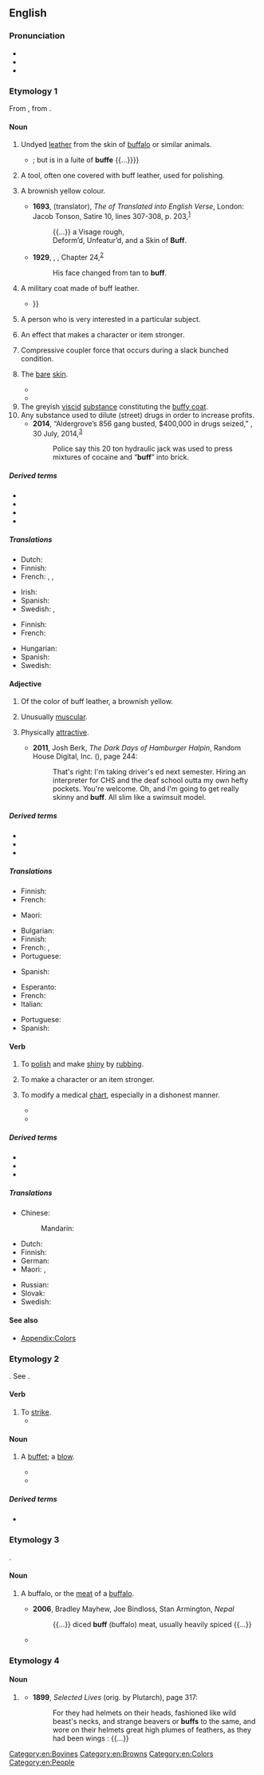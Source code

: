 {{also|Buff|BUFF}}
==English==
{{wikipedia|dab=buff}}

===Pronunciation===
* {{IPA|en|/bʌf/}}
* {{audio|en|En-au-buff.ogg|Audio (AU)}}
* {{rhymes|en|ʌf|s=1}}

===Etymology 1===
From {{m|en|buffe||leather}}, from {{der|en|frm|buffle||[[buffalo]]}}.

====Noun====
{{en-noun|~}}

# Undyed [[leather]] from the skin of [[buffalo]] or similar animals.
#* {{RQ:Shakespeare Comedy of Errors|act=IV|scene=ii|page=94|passage={{...}}; but is in a ſuite of '''buffe''' {{...}}}}
# A tool, often one covered with buff leather, used for polishing.
# {{lb|en|color}} A brownish yellow colour.
#: {{color panel|F0DC82}}
#* '''1693''', {{w|John Dryden}} (translator), ''The {{w|Satires (Juvenal)|Satires}} of {{w|Juvenal|Decimus Junius Juvenalis}} Translated into English Verse'', London: Jacob Tonson, Satire 10, lines 307-308, p. 203,<sup>[http://name.umdl.umich.edu/A46439.0001.001]</sup>
#*: {{...}} a Visage rough,
#*: Deform’d, Unfeatur’d, and a Skin of '''Buff'''.
#* '''1929''', {{w|Dashiell Hammett}}, ''{{w|Red Harvest}}'', Chapter 24,<sup>[https://archive.org/details/dashiellhammettf00amar]</sup>
#*: His face changed from tan to '''buff'''.
# A military coat made of buff leather.
#* {{RQ:Shakespeare Comedy of Errors|act=IV|scene=ii|page=94|passage=A diuell in an euerlaſting  garment hath him&nbsp;; / On whoſe hard heart is button’d vp with ſteele&nbsp;: / A Feind, a Fairie, pittileſſe and ruffe&nbsp;: / A Wolfe, nay worſe, a fellow all in '''buffe''' {{...}}}}
# {{lb|en|informal}} A person who is very interested in a particular subject.
#: {{syn|en|enthusiast|aficionado|Thesaurus:fan}}
#: {{ux|en|He’s a real history '''buff'''. He knows everything there is to know about the civil war.}}
# {{lb|en|video games|RPG}} An effect that makes a character or item stronger.
#: {{syn|en|revamp}}
#: {{ant|en|debuff|nerf}}
#: {{ux|en|I just picked up an epic damage '''buff'''! Let's go gank the other team!}}
# {{lb|en|rail transport}} Compressive coupler force that occurs during a slack bunched condition.
# {{senseid|en|bare skin}} {{lb|en|colloquial}} The [[bare]] [[skin]].
#: {{ux|en|to strip to the '''buff'''}}
#* {{R:en:OPE|instead=1|volume=1|page=265|passage=To be in '''''buff''''', is equivalent to being naked.}}
#* {{quote-web|en|date=18-10-2021|first=Ian|last=Lecklitzner|work={{w|MEL Magazine}}|url=https://melmagazine.com/en-us/story/work-from-home-nudists|title=The Inevitable Rise of the Work-From-Home Nudist|passage=Not to mention, nudity can be just plain convenient. “Laundry is minimal,” Schulte notes. It also doesn’t hurt that being in the '''buff''' spices up his workday.}}
# The greyish [[viscid]] [[substance]] constituting the [[buffy coat]].
# Any substance used to dilute (street) drugs in order to increase profits.
#* '''2014''', “Aldergrove’s 856 gang busted, $400,000 in drugs seized,” {{w|CBC News}}, 30 July, 2014,<sup>[http://www.cbc.ca/news/canada/british-columbia/aldergrove-s-856-gang-busted-400-000-in-drugs-seized-1.2722832]</sup>
#*: Police say this 20 ton hydraulic jack was used to press mixtures of cocaine and “'''buff'''” into brick.

=====Derived terms=====
* {{l|en|in the buff}}
* {{l|en|buffery}}
* {{l|en|buffhood}}
* {{l|en|buffism}}

=====Translations=====
{{trans-top|a person who is very interested in a particular subject}}
* Dutch: {{t+|nl|liefhebber}}
* Finnish: {{t+|fi|friikki}}
* French: {{t+|fr|mordu}} {{qualifier|colloquial}}, {{t+|fr|passionné|m}}, {{t+|fr|aficionado|m}}
{{trans-mid}}
* Irish: {{t|ga|díograiseoir|m}}
* Spanish: {{t+|es|aficionado|m}}
* Swedish: {{t+|sv|fantast|c}}, {{t+|sv|entusiast|c}}
{{trans-bottom}}

{{trans-top|A brownish yellow colour}}
* Finnish: {{t|fi|ruskeankeltainen}}
* French: {{t+|fr|chamois}}
{{trans-mid}}
* Hungarian: {{t+|hu|sárgásbarna}}
* Spanish: {{t|es|[[color]] del [[ante]]}}
* Swedish: {{t+|sv|kyllerfärg|c}}
{{trans-bottom}}

====Adjective====
{{en-adj|er|more}}

# {{lb|en|color}} Of the color of buff leather, a brownish yellow.
# {{lb|en|bodybuilding}} Unusually [[muscular]].
#: {{syn|en|buffed|buffed out}}
#:  {{ux|en|The bouncer was a big, '''buff''' dude with tattoos, a shaved head, and a serious scowl.}}
# {{lb|en|slang}} Physically [[attractive]].
#* '''2011''', Josh Berk, ''The Dark Days of Hamburger Halpin'', Random House Digital, Inc. ({{ISBN|9780375846250}}), page 244:
#*: That&#39;s right: I&#39;m taking driver&#39;s ed next semester. Hiring an interpreter for CHS and the deaf school outta my own hefty pockets. You&#39;re welcome. Oh, and I&#39;m going to get really skinny and '''buff'''. All slim like a swimsuit model.

=====Derived terms=====
* {{l|en|buff-tip moth}}
* {{l|en|buffly}}
* {{l|en|buffster}}

=====Translations=====
{{trans-top|Of the color of buff leather, a brownish yellow}}
* Finnish: {{t|fi|ruskeankeltainen}}
* French: {{t+|fr|chamois}}
{{trans-mid}}
* Maori: {{t|mi|mangaeka}}
{{trans-bottom}}

{{trans-top|Unusually muscular}}
* Bulgarian: {{t+|bg|нацепен|m}}
* Finnish: {{t+|fi|lihaksikas}}
* French: {{t+|fr|balèze}}, {{t+|fr|baraqué}}
* Portuguese: {{t+|pt|bombado}}
{{trans-mid}}
* Spanish: {{t|es|papiado}}
{{trans-bottom}}

{{trans-top|Physically attractive}}
* Esperanto: {{t|eo|alloga}}
* French: {{t+|fr|attirant}}
* Italian: {{t+|it|attraente}}
{{trans-mid}}
* Portuguese: {{t+|pt|atraente}}
* Spanish: {{t|es|atrayente}}
{{trans-bottom}}

====Verb====
{{en-verb}}

# To [[polish]] and make [[shiny]] by [[rub|rubbing]].
#: {{syn|en|wax|shine|polish|furbish|burnish}}
#: {{ux|en|He was already '''buffing''' the car's hubs.}}
# {{lb|en|video games|RPG}} To make a character or an item stronger.
#: {{ant|en|debuff|nerf}}
#: {{ux|en|The enchanter '''buffed''' the paladin to prepare him to fight the dragon.}}
#: {{ux|en|I noticed that the pistols were '''buffed''' in the update.}}
# {{lb|en|medical slang}} To modify a medical [[chart]], especially in a dishonest manner.
#* {{quote-book|en|1996|Jeffrey E. Nash and James M. Calonico|The Meaning of Social Interaction: An Introduction to Social Psychology|http://www.worldcat.org/title/meanings-of-social-interaction-an-introduction-to-social-psychology/oclc/37790660 |139|"Sure thing, I '''buffed''' her, and they turfed her to urology, but she bounced back to me!" [...] They attempted to transfer her to urology by modifying her chart ('''buffing''' it) to request urine tests, but the doctors in urology sent (bounced) her back.}}
#* {{quote-book|en|2004|Gregory Davis|Pathology and Law|http://www.worldcat.org/title/pathology-and-law-a-practical-guide-for-the-pathologist/oclc/424378457|121|The implication of such an action is an invitation to '''buff''' the chart. The medical records department could have prevented the falsification by sending a copy of the chart to the attorney at the same time that they notified the hospital physician of the attorney's request for the chart.}}

=====Derived terms=====
* {{l|en|buff out}}
* {{l|en|buff up}}
* {{l|en|buff wheel}}

=====Translations=====
{{trans-top|To polish and make shiny}}
* Chinese:
*: Mandarin: {{t+|cmn|擦亮}}
* Dutch: {{t+|nl|oppoetsen}}
* Finnish: {{t+|fi|kiillottaa}}
* German: {{t+|de|polieren}}
* Maori: {{t|mi|whakakanapa}}, {{t|mi|aumiri}}
{{trans-mid}}
* Russian: {{t+|ru|полирова́ть}}
* Slovak: {{t|sk|vyleštiť}} {{t|sk|vyblýskať}}
* Swedish: {{t+|sv|polera}}
{{trans-bottom}}

====See also====
* [[Appendix:Colors]]

===Etymology 2===
{{der|en|fro|bufer||to cuff, buffet}}. See {{m|en|buffet||a blow}}.

====Verb====
{{en-verb}}

# To [[strike]].
#* {{quote-book|en|year=a. 1640|author={{w|Ben Jonson}}|title=The Under-wood|url=https://archive.org/details/TheWorksOfBenjaminJonson1640-41Volume2|page=277|passage=Bravely run ''Red-hood,'' / There was a shock, / To have '''buff’d''' out the blood / From ought but a block.}}

====Noun====
{{en-noun}}

# {{lb|en|obsolete}} A [[buffet]]; a [[blow]].
#* {{RQ:Spenser Faerie Queene|book=II|canto=V|stanza=6|passage=Nathless so sore a '''buff''' to him it lent / That made him reel.}}
#* {{quote-book|en|author=[[w:Ralph Waldo Emerson|Ralph Waldo Emerson]]|year=1841|title=Essays: First Series|chapter=[[w:Self-Reliance|Self-Reliance]]|passage= A man must consider what a blind-man’s-'''buff''' is this game of conformity. If I know your sect I anticipate your argument.}}

=====Derived terms=====
* {{l|en|blind man's buff}}

===Etymology 3===
{{clipping|en|buffalo}}.

====Noun====
{{en-noun|~}}

# {{lb|en|informal}} A buffalo, or the [[meat]] of a [[buffalo]].
#* '''2006''', Bradley Mayhew, Joe Bindloss, Stan Armington, ''Nepal''
#*: {{...}} diced '''buff''' (buffalo) meat, usually heavily spiced {{...}}
#* {{quote-text|en|year=1992|author=Marilyn Stablein|title=The Census Taker: Stories of a Traveler in India and Nepal|page=62|passage=You will eat water buffalo meat and drink boiled water buffalo milk: '''buff''' burgers at Aunt Jane's restaurant, '''buff''' mo-mos which are the Tibetan won-tons, and '''buff''' steaks at The Globe.}}

===Etymology 4===

====Noun====
{{en-noun}}

# {{lb|en|uncommon}} {{altform|en|buffe||face armor}}
#* '''1899''', ''Selected Lives'' (orig. by Plutarch), page 317:
#*: For they had helmets on their heads, fashioned like wild beast&#39;s necks, and strange beavers or '''buffs''' to the same, and wore on their helmets great high plumes of feathers, as they had been wings : {{...}}

[[Category:en:Bovines]]
[[Category:en:Browns]]
[[Category:en:Colors]]
[[Category:en:People]]